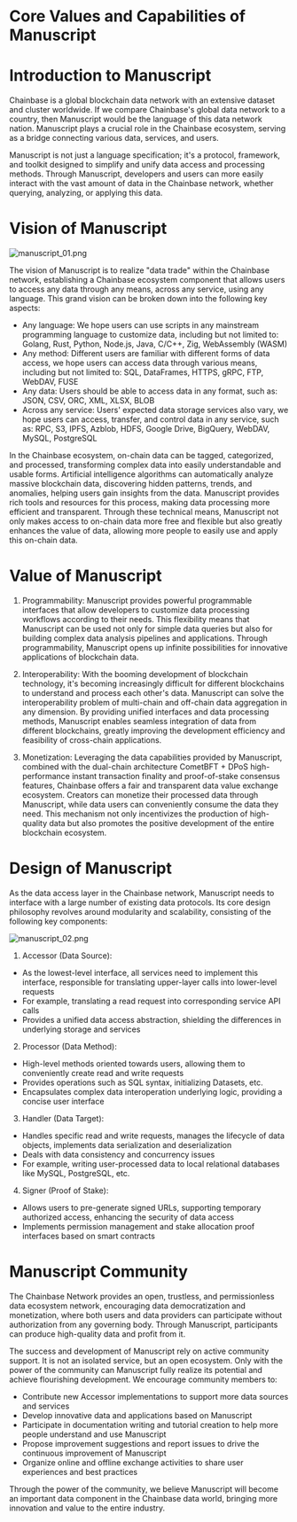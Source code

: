 # Core Values and Capabilities of Manuscript

# Introduction to Manuscript

Chainbase is a global blockchain data network with an extensive dataset and cluster worldwide. If we compare Chainbase's global data network to a country, then Manuscript would be the language of this data network nation. Manuscript plays a crucial role in the Chainbase ecosystem, serving as a bridge connecting various data, services, and users.

Manuscript is not just a language specification; it's a protocol, framework, and toolkit designed to simplify and unify data access and processing methods. Through Manuscript, developers and users can more easily interact with the vast amount of data in the Chainbase network, whether querying, analyzing, or applying this data.

# Vision of Manuscript

![manuscript_01.png](../images/manuscript_01.png)

The vision of Manuscript is to realize "data trade" within the Chainbase network, establishing a Chainbase ecosystem component that allows users to access any data through any means, across any service, using any language. This grand vision can be broken down into the following key aspects:

- Any language: We hope users can use scripts in any mainstream programming language to customize data, including but not limited to: Golang, Rust, Python, Node.js, Java, C/C++, Zig, WebAssembly (WASM)
- Any method: Different users are familiar with different forms of data access, we hope users can access data through various means, including but not limited to: SQL, DataFrames, HTTPS, gRPC, FTP, WebDAV, FUSE
- Any data: Users should be able to access data in any format, such as: JSON, CSV, ORC, XML, XLSX, BLOB
- Across any service: Users' expected data storage services also vary, we hope users can access, transfer, and control data in any service, such as: RPC, S3, IPFS, Azblob, HDFS, Google Drive, BigQuery, WebDAV, MySQL, PostgreSQL

In the Chainbase ecosystem, on-chain data can be tagged, categorized, and processed, transforming complex data into easily understandable and usable forms. Artificial intelligence algorithms can automatically analyze massive blockchain data, discovering hidden patterns, trends, and anomalies, helping users gain insights from the data. Manuscript provides rich tools and resources for this process, making data processing more efficient and transparent. Through these technical means, Manuscript not only makes access to on-chain data more free and flexible but also greatly enhances the value of data, allowing more people to easily use and apply this on-chain data.

# Value of Manuscript

1. Programmability:
Manuscript provides powerful programmable interfaces that allow developers to customize data processing workflows according to their needs. This flexibility means that Manuscript can be used not only for simple data queries but also for building complex data analysis pipelines and applications. Through programmability, Manuscript opens up infinite possibilities for innovative applications of blockchain data.

2. Interoperability:
With the booming development of blockchain technology, it's becoming increasingly difficult for different blockchains to understand and process each other's data. Manuscript can solve the interoperability problem of multi-chain and off-chain data aggregation in any dimension. By providing unified interfaces and data processing methods, Manuscript enables seamless integration of data from different blockchains, greatly improving the development efficiency and feasibility of cross-chain applications.

3. Monetization:
Leveraging the data capabilities provided by Manuscript, combined with the dual-chain architecture CometBFT + DPoS high-performance instant transaction finality and proof-of-stake consensus features, Chainbase offers a fair and transparent data value exchange ecosystem. Creators can monetize their processed data through Manuscript, while data users can conveniently consume the data they need. This mechanism not only incentivizes the production of high-quality data but also promotes the positive development of the entire blockchain ecosystem.

# Design of Manuscript

As the data access layer in the Chainbase network, Manuscript needs to interface with a large number of existing data protocols. Its core design philosophy revolves around modularity and scalability, consisting of the following key components:

![manuscript_02.png](../images/manuscript_02.png)

1. Accessor (Data Source):
 - As the lowest-level interface, all services need to implement this interface, responsible for translating upper-layer calls into lower-level requests
 - For example, translating a read request into corresponding service API calls
 - Provides a unified data access abstraction, shielding the differences in underlying storage and services

2. Processor (Data Method):
 - High-level methods oriented towards users, allowing them to conveniently create read and write requests
 - Provides operations such as SQL syntax, initializing Datasets, etc.
 - Encapsulates complex data interoperation underlying logic, providing a concise user interface

3. Handler (Data Target):
 - Handles specific read and write requests, manages the lifecycle of data objects, implements data serialization and deserialization
 - Deals with data consistency and concurrency issues
 - For example, writing user-processed data to local relational databases like MySQL, PostgreSQL, etc.

4. Signer (Proof of Stake):
 - Allows users to pre-generate signed URLs, supporting temporary authorized access, enhancing the security of data access
 - Implements permission management and stake allocation proof interfaces based on smart contracts

# Manuscript Community

The Chainbase Network provides an open, trustless, and permissionless data ecosystem network, encouraging data democratization and monetization, where both users and data providers can participate without authorization from any governing body. Through Manuscript, participants can produce high-quality data and profit from it.

The success and development of Manuscript rely on active community support. It is not an isolated service, but an open ecosystem. Only with the power of the community can Manuscript fully realize its potential and achieve flourishing development. We encourage community members to:

- Contribute new Accessor implementations to support more data sources and services
- Develop innovative data and applications based on Manuscript
- Participate in documentation writing and tutorial creation to help more people understand and use Manuscript
- Propose improvement suggestions and report issues to drive the continuous improvement of Manuscript
- Organize online and offline exchange activities to share user experiences and best practices

Through the power of the community, we believe Manuscript will become an important data component in the Chainbase data world, bringing more innovation and value to the entire industry.